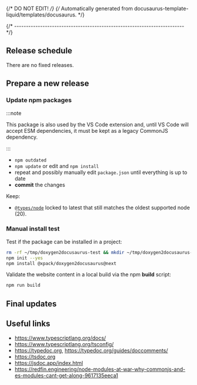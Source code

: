 {/* DO NOT EDIT! */}
{/* Automatically generated from docusaurus-template-liquid/templates/docusaurus. */}





{/* ------------------------------------------------------------------------ */}

<CommonPrerequisites nodeVersion="20.0.0" nodeVersionMajor="20"/>

<CommonGetProjectSources />

## Release schedule

There are no fixed releases.

## Prepare a new release

<CommonCheckGit />

### Update npm packages

:::note

This package is also used by the VS Code extension and, until VS Code will
accept ESM dependencies, it must be
kept as a legacy CommonJS dependency.

:::

- `npm outdated`
- `npm update` or edit and `npm install`
- repeat and possibly manually edit `package.json` until everything is
  up to date
- **commit** the changes

Keep:

- [`@types/node`](https://www.npmjs.com/package/@types/node?activeTab=versions)
  locked to latest that still matches the oldest supported node (20).

<ProjectDependenciesDetails />

<CommonIncreaseVersion />

<CommonUpdateWebsiteConfig />

<CommonGenerateWebsiteCommons />

<CommonStartLocalWebServer />

<CommonFixOpenIssues />

<CommonUpdateChangelog />

<CommonPrepareRelease />

<CommonSetNewVersion />

<CommonCiTests />

<CommonPrepareNewBlogPost />

<CommonPublishRelease />

### Manual install test

Test if the package can be installed in a project:

```bash
rm -rf ~/tmp/doxygen2docusaurus-test && mkdir ~/tmp/doxygen2docusaurus-test && cd ~/tmp/doxygen2docusaurus-test
npm init --yes
npm install @xpack/doxygen2docusaurus@next
```

Validate the website content in a local build via the npm **build** script:

```sh
npm run build
```

<CommonPrepareWebsite />

<CommonBuildWebsiteLocally />

<CommonPublishWebsite />

## Final updates

<CommonUpdateMainBranch />

<CommonCloseOpenIssues />

<CommonCloseMilestone />

<CommonTagNpmLatest />

<CommonShareOnTwitter />

<CommonAnalytics />

## Useful links

- https://www.typescriptlang.org/docs/
- https://www.typescriptlang.org/tsconfig/
- https://typedoc.org, https://typedoc.org/guides/doccomments/
- https://tsdoc.org
- https://jsdoc.app/index.html
- https://redfin.engineering/node-modules-at-war-why-commonjs-and-es-modules-cant-get-along-9617135eeca1

<ProjectMore />
